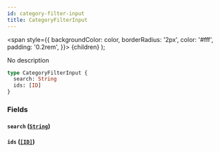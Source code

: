 ```yaml
---
id: category-filter-input
title: CategoryFilterInput
---
```


<span
style={{
      backgroundColor: color,
      borderRadius: '2px',
      color: '#fff',
      padding: '0.2rem',
    }}>
{children}
</span>
);

No description

```graphql
type CategoryFilterInput {
  search: String
  ids: [ID]
}
```

### Fields

#### `search` ([`String`](/api-reference/scalars/string.mdx))

#### `ids` ([`[ID]`](/api-reference/scalars/id.mdx))
